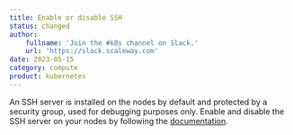 ```yaml
---
title: Enable or disable SSH
status: changed
author:
    fullname: 'Join the #k8s channel on Slack.'
    url: 'https://slack.scaleway.com'
date: 2023-05-15
category: compute
product: kubernetes
---
```


An SSH server is installed on the nodes by default and protected by a security group, used for debugging purposes only. Enable and disable the SSH server on your nodes by following the [documentation](https://www.scaleway.com/en/docs/containers/kubernetes/how-to/enable-disable-ssh/).


